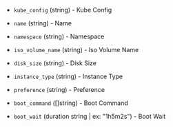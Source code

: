 <!-- Code generated from the comments of the Config struct in builder/kubevirt/iso/config.go; DO NOT EDIT MANUALLY -->

- `kube_config` (string) - Kube Config

- `name` (string) - Name

- `namespace` (string) - Namespace

- `iso_volume_name` (string) - Iso Volume Name

- `disk_size` (string) - Disk Size

- `instance_type` (string) - Instance Type

- `preference` (string) - Preference

- `boot_command` ([]string) - Boot Command

- `boot_wait` (duration string | ex: "1h5m2s") - Boot Wait

<!-- End of code generated from the comments of the Config struct in builder/kubevirt/iso/config.go; -->
